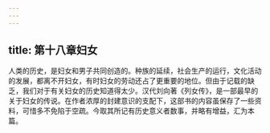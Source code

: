 ```yaml
---
---
---
```

title: 第十八章妇女
---



人类的历史，是妇女和男子共同创造的。种族的延续，社会生产的运行，文化活动的发展，都离不开妇女，有时妇女的劳动还占了更重要的地位。但由于记载的缺乏，我们对于有关妇女的历史知道得太少。汉代刘向著《列女传》，是一部最早的关于妇女的传说。在作者浓厚的封建意识的支配下，这部书的内容虽保存了一些资料，可惜多不免陷于空疏。今取其所记有历史意义者数事，并略有增益，汇为本篇。